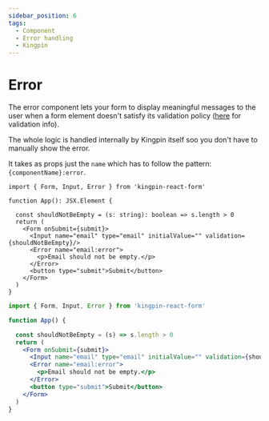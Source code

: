 ```yaml
---
sidebar_position: 6
tags:
  - Component
  - Error handling
  - Kingpin
---
```



# Error

The error component lets your form to display meaningful messages to the user
when a form element doesn't satisfy its validation policy ([here](../validation) for validation info).

The whole logic is handled internally by Kingpin itself soo you don't have to manually show the error.

It takes as props just the `name` which has to follow the pattern: `{componentName}:error`.

<Tabs>
<TabItem value="typescript" label="Typescript">

```tsx
import { Form, Input, Error } from 'kingpin-react-form'

function App(): JSX.Element {

  const shouldNotBeEmpty = (s: string): boolean => s.length > 0
  return (
    <Form onSubmit={submit}>
      <Input name="email" type="email" initialValue="" validation={shouldNotBeEmpty}/>
      <Error name="email:error">
        <p>Email should not be empty.</p>
      </Error>
      <button type="submit">Submit</button>
    </Form>
  )
}
```

</TabItem>
<TabItem value="javascript" label="Javascript">

```jsx
import { Form, Input, Error } from 'kingpin-react-form'

function App() {

  const shouldNotBeEmpty = (s) => s.length > 0
  return (
    <Form onSubmit={submit}>
      <Input name="email" type="email" initialValue="" validation={shouldNotBeEmpty}/>
      <Error name="email:error">
        <p>Email should not be empty.</p>
      </Error>
      <button type="submit">Submit</button>
    </Form>
  )
}
```

</TabItem>
</Tabs>